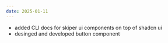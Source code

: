 ```yaml
---
date: 2025-01-11
---
```


- added CLI docs for skiper ui components on top of shadcn ui 
- desinged and developed button component